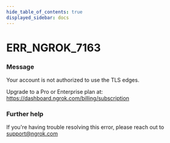 ```yaml
---
hide_table_of_contents: true
displayed_sidebar: docs
---
```



# ERR_NGROK_7163

### Message

Your account is not authorized to use the TLS edges.

Upgrade to a Pro or Enterprise plan at: https://dashboard.ngrok.com/billing/subscription

<ErrorDetails error="err_ngrok_7163" />

### Further help

If you're having trouble resolving this error, please reach out to [support@ngrok.com](mailto:support@ngrok.com?subject=Help%20with%20ERR_NGROK_7163)
